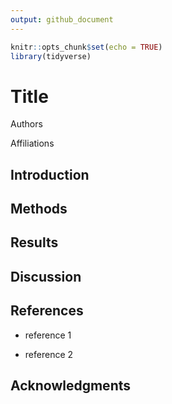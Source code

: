 ```yaml
---
output: github_document
---
```


```r
knitr::opts_chunk$set(echo = TRUE)
library(tidyverse)
```

# Title

Authors

Affiliations

## Introduction

## Methods

## Results

## Discussion

## References

-   reference 1

-   reference 2

## Acknowledgments
